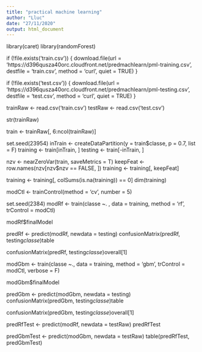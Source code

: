 ---
title: "practical machine learning"
author: "Lluc"
date: "27/11/2020"
output: html_document
---

library(caret)
library(randomForest)

if (!file.exists('train.csv')) {
  download.file(url = 'https://d396qusza40orc.cloudfront.net/predmachlearn/pml-training.csv', 
                destfile = 'train.csv', method = 'curl', quiet = TRUE) 
}

if (!file.exists('test.csv')) {
  download.file(url = 'https://d396qusza40orc.cloudfront.net/predmachlearn/pml-testing.csv', 
                destfile = 'test.csv', method = 'curl', quiet = TRUE)
}

trainRaw <- read.csv('train.csv')
testRaw <- read.csv('test.csv')


str(trainRaw)


train <- trainRaw[, 6:ncol(trainRaw)]


set.seed(23954)
inTrain <- createDataPartition(y = train$classe, p = 0.7, list = F)
training <- train[inTrain, ]
testing <- train[-inTrain, ]


nzv <- nearZeroVar(train, saveMetrics = T)
keepFeat <- row.names(nzv[nzv$nzv == FALSE, ])
training <- training[, keepFeat]


training <- training[, colSums(is.na(training)) == 0]
dim(training)

modCtl <- trainControl(method = 'cv', number = 5)

set.seed(2384)
modRf <- train(classe ~. , data = training, method = 'rf', trControl = modCtl)

modRf$finalModel

predRf <- predict(modRf, newdata = testing)
confusionMatrix(predRf, testing$classe)$table

confusionMatrix(predRf, testing$classe)$overall[1]

modGbm <- train(classe ~., data = training, method = 'gbm', trControl = modCtl, verbose = F)

modGbm$finalModel

predGbm <- predict(modGbm, newdata = testing)
confusionMatrix(predGbm, testing$classe)$table

confusionMatrix(predGbm, testing$classe)$overall[1]


predRfTest <- predict(modRf, newdata = testRaw)
predRfTest


predGbmTest <- predict(modGbm, newdata = testRaw)
table(predRfTest, predGbmTest)


